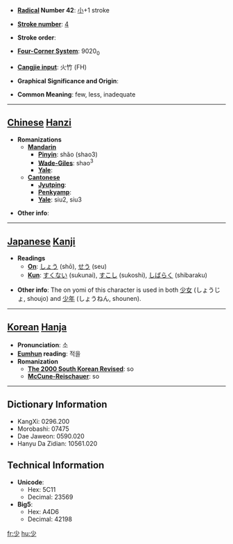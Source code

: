 * '''[[Wiktionary:Chinese radical index| Radical]] Number 42''': [[Wiktionary:Chinese radical index 小|小]]+1 stroke

* '''[[Wiktionary:Chinese total strokes index|Stroke number]]''': [[Wiktionary:Chinese total strokes index 4|4]]

* '''Stroke order''': 

* '''[[Wiktionary:Chinese four corner index|Four-Corner System]]''': 9020<sub>0</sub>

* '''[[Wiktionary:Chinese Cangjie index|Cangjie input]]''': 火竹 (FH)

* '''Graphical Significance and Origin''': 

* '''Common Meaning''': few, less, inadequate

----

== [[Chinese]] [[Hanzi]] ==

* '''Romanizations'''
** '''[[Mandarin]]'''
*** '''[[Pinyin]]''': shǎo (shao3)
*** '''[[Wade-Giles]]''': shao<sup>3</sup>
*** '''[[Yale]]''': 
** '''[[Cantonese]]'''
*** '''[[Jyutping]]''':
*** '''[[Penkyamp]]''': 
*** '''[[Yale]]''': siu2, siu3

* '''Other info''': 

----

== [[Japanese]] [[Kanji]] ==

* '''Readings'''
** '''[[On]]''': [[しょう]] (shō), [[せう]] (seu)
** '''[[Kun]]''': [[すくない]] (sukunai), [[すこし]] (sukoshi), [[しばらく]] (shibaraku)

* '''Other info''':  The on yomi of this character is used in both [[少女]] (しょうじょ, shoujo) and  [[少年]] (しょうねん, shounen). 

----

== [[Korean]] [[Hanja]] ==

* '''Pronunciation''': 소
* '''[[Eumhun]] reading''': 적을
* '''Romanization'''
** '''[[The 2000 South Korean Revised Romanization|The 2000 South Korean Revised]]''': so
** '''[[McCune-Reischauer]]''': so

----

== Dictionary Information ==

* KangXi: 0296.200
* Morobashi: 07475
* Dae Jaweon: 0590.020
* Hanyu Da Zidian: 10561.020

== Technical Information ==

* '''Unicode''':
** Hex: 5C11
** Decimal: 23569
* '''Big5''':
** Hex: A4D6
** Decimal: 42198

[[fr:少]]
[[hu:少]]
